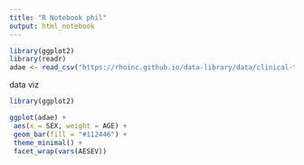 ```yaml
---
title: "R Notebook phil"
output: html_notebook
---
```




```r
library(ggplot2)
library(readr)
adae <- read_csv("https://rhoinc.github.io/data-library/data/clinical-trials/adam/adae.csv")
```


data viz

```r

library(ggplot2)

ggplot(adae) +
 aes(x = SEX, weight = AGE) +
 geom_bar(fill = "#112446") +
 theme_minimal() +
 facet_wrap(vars(AESEV))

```

